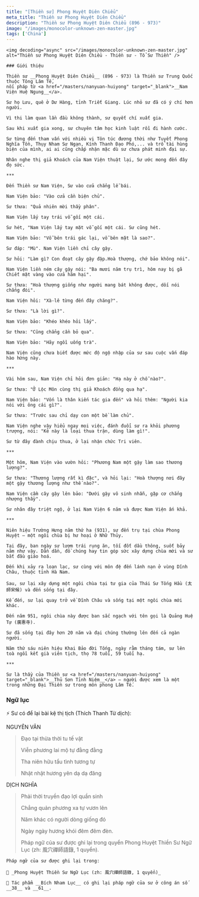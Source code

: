 ```yaml
---
title: "[Thiền sư] Phong Huyệt Diên Chiểu"
meta_title: "Thiền sư Phong Huyệt Diên Chiểu"
description: "Thiền sư Phong Huyệt Diên Chiểu (896 - 973)"
image: "/images/monocolor-unknown-zen-master.jpg"
tags: ['China']
---
```


<div className="grid xl:grid-cols-8 lg:grid-cols-8 md:grid-cols-2 sm:grid-cols-2 xs:grid-cols-1 gap-8 bg-body dark:bg-darkmode-body">

  <div className="lg:col-span-3 md:col-span-1">

    <img decoding="async" src="/images/monocolor-unknown-zen-master.jpg" alt="Thiền sư Phong Huyệt Diên Chiểu - Thiền sư - Tổ Sư Thiền" />

    ### Giới thiệu

    Thiền sư __Phong Huyệt Diên Chiểu__ (896 - 973) là Thiền sư Trung Quốc thuộc Tông Lâm Tế,
    nối pháp từ <a href="/masters/nanyuan-huiyong" target="_blank">__Nam Viện Huệ Ngung__</a>.

    Sư họ Lưu, quê ở Dư Hàng, tỉnh Triết Giang. Lúc nhỏ sư đã có ý chí hơn người.

    Vì thi làm quan lần đầu không thành, sư quyết chí xuất gia.

    Sau khi xuất gia xong, sư chuyên tâm học kinh luật rồi đi hành cước.

    Sư từng đến tham vấn với nhiều vị Tôn túc đương thời như Tuyết Phong Nghĩa Tồn, Thụy Nham Sư Ngạn, Kính Thanh Đạo Phó,... và trổ tài hùng biện của mình, ai ai cũng chấp nhận mặc dù sư chưa phát minh đại sự.

    Nhân nghe thị giả Khoách của Nam Viện thuật lại, Sư ước mong đến đây đọ sức.

    ***

    Đến Thiền sư Nam Viện, Sư vào cửa chẳng lễ bái.

    Nam Viện bảo: "Vào cửa cần biện chủ".

    Sư thưa: "Quả nhiên mời thầy phân".

    Nam Viện lấy tay trái vỗ gối một cái.

    Sư hét, "Nam Viện lấy tay mặt vỗ gối một cái. Sư cũng hét.

    Nam Viện bảo: "Vỗ bên trái gác lại, vỗ bên mặt là sao?".

    Sư đáp: "Mù". Nam Viện liền chỉ cây gậy.

    Sư hỏi: "Làm gì? Con đoạt cây gậy đập.Hoà thượng, chớ bảo không nói".

    Nam Viện liền ném cây gậy nói: "Ba mươi năm trụ trì, hôm nay bị gã Chiết mặt vàng vào cửa hãm hại".

    Sư thưa: "Hoà thượng giống như người mang bát không được, dối nói chẳng đói".

    Nam Viện hỏi: "Xà-lê từng đến đây chăng?".

    Sư thưa: "Là lời gì?".

    Nam Viện bảo: "Khéo khéo hỏi lấy".

    Sư thưa: "Cũng chẳng cần bỏ qua".

    Nam Viện bảo: "Hãy ngồi uống trà".

    Nam Viện cũng chưa biết được mức độ ngộ nhập của sư sau cuộc vấn đáp hào hứng này.

    ***

    Vài hôm sau, Nam Viện chỉ hỏi đơn giản: "Hạ này ở chỗ nào?".

    Sư thưa: "Ở Lộc Môn cùng thị giả Khoách đồng qua hạ".

    Nam Viện bảo: "Vốn là thân kiến tác gia đến" và hỏi thêm: "Người kia nói với ông cái gì?".

    Sư thưa: "Trước sau chỉ dạy con một bề làm chủ".

    Nam Viện nghe vậy hiểu ngay mọi việc, đánh đuổi sư ra khỏi phương trượng, nói: "Kẻ này là loại thua trận, dùng làm gì!".

    Sư từ đây đành chịu thua, ở lại nhận chức Tri viên.

    ***

    Một hôm, Nam Viện vào vườn hỏi: "Phương Nam một gậy làm sao thương lượng?".

    Sư thưa: "Thương lượng rất kì đặc", và hỏi lại: "Hoà thượng nơi đây một gậy thương lượng như thế nào?".

    Nam Viện cầm cây gậy lên bảo: "Dưới gậy vô sinh nhẫn, gặp cơ chẳng nhượng thầy".

    Sư nhân đây triệt ngộ, ở lại Nam Viện 6 năm và được Nam Viện ấn khả.

    ***

    Niên hiệu Trường Hưng năm thứ ha (931), sư đến trụ tại chùa Phong Huyệt – một ngôi chùa bị hư hoại ở Nhữ Thủy.

    Tại đây, ban ngày sư lượm trái rụng ăn, tối đốt dầu thông, suốt bảy năm như vậy. Dần dần, đồ chúng hay tin góp sức xây dựng chùa mới và sư bắt đầu giáo hoá.

    Đến khi xảy ra loạn lạc, sư cùng với môn đệ đến lánh nạn ở vùng Dĩnh Châu, thuộc tỉnh Hà Nam.

    Sau, sư lại xây dựng một ngôi chùa tại tư gia của Thái Sư Tống Hầu (太師宋候) và đến sống tại đây.

    Kế đến, sư lại quay trở về Dĩnh Châu và sống tại một ngôi chùa mới khác.

    Đến năm 951, ngôi chùa này được ban sắc ngạch với tên gọi là Quảng Huệ Tự (廣惠寺).

    Sư đã sống tại đây hơn 20 năm và đại chúng thường lên đến cả ngàn người.

    Năm thứ sáu niên hiệu Khai Bảo đời Tống, ngày rằm tháng tám, sư lên toà ngồi kết già viên tịch, thọ 78 tuổi, 59 tuổi hạ.

    ***

    Sư là thầy của Thiền sư <a href="/masters/nanyuan-huiyong" target="_blank">__Thủ Sơn Tỉnh Niệm__</a> – người được xem là một trong những Đại Thiền sư trong môn phong Lâm Tế.

  </div>

<div className="lg:col-span-5 md:col-span-1">

  ### Ngữ lục

  ⚡️ Sư có để lại bài kệ thị tịch (Thích Thanh Từ dịch):

  NGUYÊN VĂN

  > Đạo tại thừa thời tu tế vật
  >
  > Viễn phương lai mộ tự đằng đằng
  >
  > Tha niên hữu tẩu tình tương tự
  >
  > Nhật nhật hương yên dạ dạ đăng

  DỊCH NGHĨA

  > Phải thời truyền đạo lợi quần sinh
  >
  > Chẳng quản phương xa tự vươn lên
  >
  > Năm khác có người dòng giống đó
  >
  > Ngày ngày hương khói đêm đêm đèn.
  >
  > Pháp ngữ của sư được ghi lại trong quyển Phong Huyệt Thiền Sư Ngữ Lục (zh: 風穴禪師語錄, 1 quyển).





    Pháp ngữ của sư được ghi lại trong:

    📖 _Phong Huyệt Thiền Sư Ngữ Lục (zh: 風穴禪師語錄, 1 quyển)_

    📖 Tác phẩm __Bích Nham Lục__ có ghi lại pháp ngữ của sư ở công án số __38__ và __61__.





</div>

</div>
